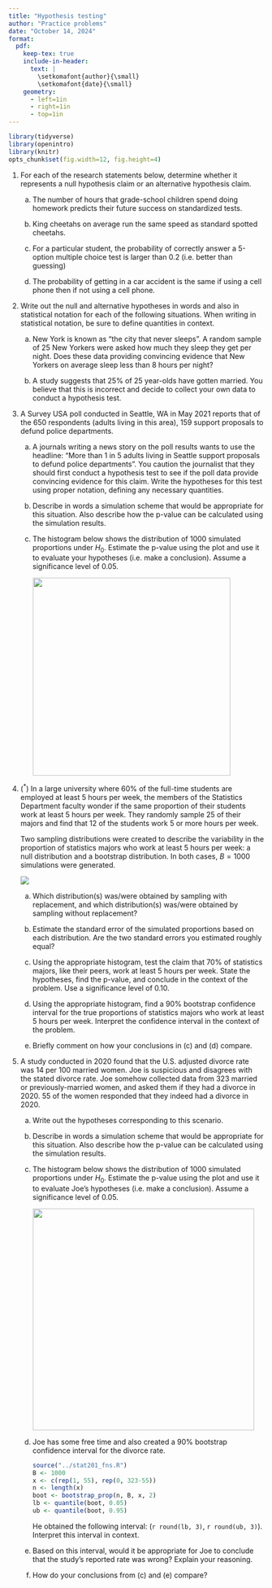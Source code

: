 ```yaml
---
title: "Hypothesis testing"
author: "Practice problems"
date: "October 14, 2024"
format:
  pdf:
    keep-tex: true
    include-in-header:
      text: |
        \setkomafont{author}{\small}
        \setkomafont{date}{\small}
    geometry:
      - left=1in
      - right=1in
      - top=1in
---
```


```r
library(tidyverse)
library(openintro)
library(knitr)
opts_chunk$set(fig.width=12, fig.height=4) 
```

1.  For each of the research statements below, determine whether it represents a null hypothesis claim or an alternative hypothesis claim.

    a.  The number of hours that grade-school children spend doing homework predicts their future success on standardized tests.

    b.  King cheetahs on average run the same speed as standard spotted cheetahs.

    c.  For a particular student, the probability of correctly answer a 5-option multiple choice test is larger than 0.2 (i.e. better than guessing)

    d.  The probability of getting in a car accident is the same if using a cell phone then if not using a cell phone.

2.  Write out the null and alternative hypotheses in words and also in statistical notation for each of the following situations. When writing in statistical notation, be sure to define quantities in context.

    a.  New York is known as "the city that never sleeps". A random sample of 25 New Yorkers were asked how much they sleep they get per night. Does these data providing convincing evidence that New Yorkers on average sleep less than 8 hours per night?

    b.  A study suggests that 25% of 25 year-olds have gotten married. You believe that this is incorrect and decide to collect your own data to conduct a hypothesis test.

3.  A Survey USA poll conducted in Seattle, WA in May 2021 reports that of the 650 respondents (adults living in this area), 159 support proposals to defund police departments.

    a.  A journals writing a news story on the poll results wants to use the headline: "More than 1 in 5 adults living in Seattle support proposals to defund police departments". You caution the journalist that they should first conduct a hypothesis test to see if the poll data provide convincing evidence for this claim. Write the hypotheses for this test using proper notation, defining any necessary quantities.

    b.  Describe in words a simulation scheme that would be appropriate for this situation. Also describe how the p-value can be calculated using the simulation results.

    c.  The histogram below shows the distribution of 1000 simulated proportions under $H_{0}$. Estimate the p-value using the plot and use it to evaluate your hypotheses (i.e. make a conclusion). Assume a significance level of 0.05.

        ![](images/13-defund.png){width="389"}

4.  $(^*)$ In a large university where 60% of the full-time students are employed at least 5 hours per week, the members of the Statistics Department faculty wonder if the same proportion of their students work at least 5 hours per week. They randomly sample 25 of their majors and find that 12 of the students work 5 or more hours per week.

    Two sampling distributions were created to describe the variability in the proportion of statistics majors who work at least 5 hours per week: a null distribution and a bootstrap distribution. In both cases, $B=1000$ simulations were generated.

    ![](images/13-hours.png)

    a.  Which distribution(s) was/were obtained by sampling with replacement, and which distribution(s) was/were obtained by sampling without replacement?

    b.  Estimate the standard error of the simulated proportions based on each distribution. Are the two standard errors you estimated roughly equal?

    c.  Using the appropriate histogram, test the claim that 70% of statistics majors, like their peers, work at least 5 hours per week. State the hypotheses, find the p-value, and conclude in the context of the problem. Use a significance level of 0.10.

    d.  Using the appropriate histogram, find a 90% bootstrap confidence interval for the true proportions of statistics majors who work at least 5 hours per week. Interpret the confidence interval in the context of the problem.

    e.  Briefly comment on how your conclusions in (c) and (d) compare.

5.  A study conducted in 2020 found that the U.S. adjusted divorce rate was 14 per 100 married women. Joe is suspicious and disagrees with the stated divorce rate. Joe somehow collected data from 323 married or previously-married women, and asked them if they had a divorce in 2020. 55 of the women responded that they indeed had a divorce in 2020.

    a.  Write out the hypotheses corresponding to this scenario.

    b.  Describe in words a simulation scheme that would be appropriate for this situation. Also describe how the p-value can be calculated using the simulation results.

    c.  The histogram below shows the distribution of 1000 simulated proportions under $H_{0}$. Estimate the p-value using the plot and use it to evaluate Joe's hypotheses (i.e. make a conclusion). Assume a significance level of 0.05.

        ![](images/13-divorce.png){width="436"}

    d.  Joe has some free time and also created a 90% bootstrap confidence interval for the divorce rate.

        ```r
        source("../stat201_fns.R")
        B <- 1000
        x <- c(rep(1, 55), rep(0, 323-55))
        n <- length(x)
        boot <- bootstrap_prop(n, B, x, 2)
        lb <- quantile(boot, 0.05)
        ub <- quantile(boot, 0.95)
        ```

        He obtained the following interval: (`r round(lb, 3)`, `r round(ub, 3)`). Interpret this interval in context.

    e.  Based on this interval, would it be appropriate for Joe to conclude that the study's reported rate was wrong? Explain your reasoning.

    f.  How do your conclusions from (c) and (e) compare?

